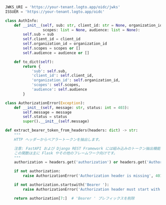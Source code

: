 ```py title="auth_middleware.py"
JWKS_URI = 'https://your-tenant.logto.app/oidc/jwks'
ISSUER = 'https://your-tenant.logto.app/oidc'

class AuthInfo:
    def __init__(self, sub: str, client_id: str = None, organization_id: str = None,
                 scopes: list = None, audience: list = None):
        self.sub = sub
        self.client_id = client_id
        self.organization_id = organization_id
        self.scopes = scopes or []
        self.audience = audience or []

    def to_dict(self):
        return {
            'sub': self.sub,
            'client_id': self.client_id,
            'organization_id': self.organization_id,
            'scopes': self.scopes,
            'audience': self.audience
        }

class AuthorizationError(Exception):
    def __init__(self, message: str, status: int = 403):
        self.message = message
        self.status = status
        super().__init__(self.message)

def extract_bearer_token_from_headers(headers: dict) -> str:
    """
    HTTP ヘッダーからベアラートークンを抽出します。

    注意: FastAPI および Django REST Framework には組み込みのトークン抽出機能があります。
    この関数は主に Flask やその他のフレームワーク向けです。
    """
    authorization = headers.get('authorization') or headers.get('Authorization')

    if not authorization:
        raise AuthorizationError('Authorization header is missing', 401)

    if not authorization.startswith('Bearer '):
        raise AuthorizationError('Authorization header must start with "Bearer "', 401)

    return authorization[7:]  # 'Bearer ' プレフィックスを削除
```
